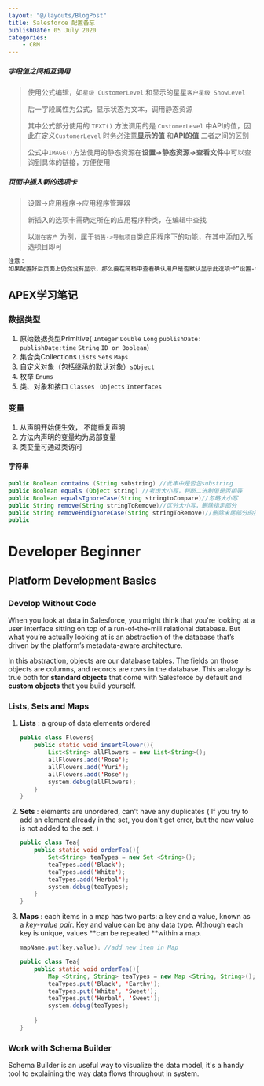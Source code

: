 ```yaml
---
layout: "@/layouts/BlogPost"
title: Salesforce 配置备忘
publishDate: 05 July 2020
categories:
    - CRM
---
```

##### 字段值之间相互调用

> 使用公式编辑，如`星级 CustomerLevel` 和显示的星星`客户星级 ShowLevel` 
>
> 后一字段属性为公式，显示状态为文本，调用静态资源
>
> 其中公式部分使用的 `TEXT()` 方法调用的是 `CustomerLevel` 中API的值，因此在定义`CustomerLevel` 时务必注意**显示的值** 和**API的值** 二者之间的区别
>
> 公式中`IMAGE()`方法使用的静态资源在**设置->静态资源->查看文件**中可以查询到具体的链接，方便使用

##### 页面中插入新的选项卡

> 设置->应用程序->应用程序管理器
>
> 新插入的选项卡需确定所在的应用程序种类，在编辑中查找
>
> 以`潜在客户` 为例，属于`销售->导航项目`类应用程序下的功能，在其中添加入所选项目即可

```markdown
注意：
如果配置好后页面上仍然没有显示，那么要在简档中查看确认用户是否默认显示此选项卡“设置->用户->简档->选项卡设置”
```



## APEX学习笔记

### 数据类型

1. 原始数据类型Primitive( `Integer` `Double` `Long` `publishDate:` `publishDate:time` `String` `ID or Boolean`)
2. 集合类Collections  `Lists`  `Sets`  `Maps` 
3. 自定义对象（包括继承的默认对象）`sObject`
4. 枚举 `Enums`
5. 类、对象和接口 `Classes` ` Objects`  `Interfaces`

### 变量

1. 从声明开始便生效， 不能重复声明
2. 方法内声明的变量均为局部变量
3. 类变量可通过类访问



#### 字符串

```java
public Boolean contains (String substring) //此串中是否包substring
public Boolean equals (Object string) //考虑大小写，判断二进制值是否相等
public Boolean equalsIgnoreCase(String stringtoCompare)//忽略大小写
public String remove(String stringToRemove)//区分大小写，删除指定部分
public String removeEndIgnoreCase(String stringToRemove)//删除末尾部分的指定内容，不区分大小写
public
```



# Developer Beginner

## Platform Development Basics

### Develop Without Code

When you look at data in Salesforce, you might think that you're looking at a user interface sitting on top of a run-of-the-mill relational database. But what you’re actually looking at is an abstraction of the database that’s driven by the platform’s metadata-aware architecture.

In this abstraction, objects are our database tables. The fields on those objects are columns, and records are rows in the database. This analogy is true both for **standard objects** that come with Salesforce by default and **custom objects** that you build yourself.

### Lists, Sets and Maps

1. **Lists** : a group of data elements ordered

   ```java
   public class Flowers{
       public static void insertFlower(){
           List<String> allFlowers = new List<String>();
           allFlowers.add('Rose');
           allFlowers.add('Yuri');
           allFlowers.add('Rose');
           system.debug(allFlowers);
       }
   }
   ```

   

2. **Sets** : elements are unordered, can't have any duplicates ( If you try to add an element already in the set, you don't get error, but the new value is not added to the set. )

   ```java
   public class Tea{
       public static void orderTea(){
           Set<String> teaTypes = new Set <String>();
           teaTypes.add('Black');
           teaTypes.add('White');
           teaTypes.add('Herbal');
           system.debug(teaTypes);
       }
   }
   ```

3. **Maps** : each items in a map has two parts: a key and a value, known as a *key-value pair*. Key and value can be any data type. Although each key is unique, values **can be repeated **within a map.

   ```java
   mapName.put(key,value); //add new item in Map
   
   public class Tea{
       public static void orderTea(){
           Map <String, String> teaTypes = new Map <String, String>();
           teaTypes.put('Black', 'Earthy');
           teaTypes.put('White', 'Sweet');
           teaTypes.put('Herbal', 'Sweet');
           system.debug(teaTypes);
       
       }
   }
   ```


### Work with Schema Builder

Schema Builder is an useful way to visualize the data model, it's a handy tool to explaining the way data flows throughout in system.